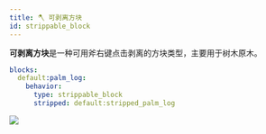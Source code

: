 ```yaml
---
title: 🪓 可剥离方块
id: strippable_block
---
```


**可剥离方块**是一种可用斧右键点击剥离的方块类型，主要用于树木原木。

```yaml
blocks:
  default:palm_log:
    behavior:
      type: strippable_block
      stripped: default:stripped_palm_log
```

![](/img/strippable_block.png)
